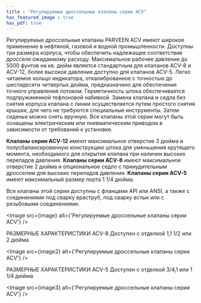 ```yaml
---
title : "Регулируемые дроссельные клапаны серии ACV"
has_featured_image : true
has_pdf: true
---
```



Регулируемые дроссельные клапаны PARVEEN ACV имеют широкое применение в нефтяной, газовой и водной промышленности. Доступны три размера корпуса, чтобы обеспечить надлежащее соответствие дросселя ожидаемому расходу. Максимальное рабочее давление до 5000 фунтов на кв. дюйм является стандартным для клапанов ACV-8 и ACV-12, более высокое давление доступно для клапанов ACV-5. Легко читаемое кольцо индикатора, откалиброванное с точностью до шестидесяти четвертых дюйма, предназначено для обеспечения точного управления потоком. Герметичность штока обеспечивается подпружиненной тефлоновой набивкой.
Замена клапана и седла без снятия корпуса клапана с линии осуществляется путем простого снятия крышки, для чего не требуются специальные инструменты. Затем сиденье можно снять вручную.
Все клапаны этой серии могут быть оснащены электрическим или пневматическим приводом в зависимости от требований к установке.

**Клапаны серии ACV-12** имеют максимальное отверстие 3 дюйма и полусбалансированную конструкцию штока для уменьшения крутящего момента, необходимого для открытия клапана при наличии высоких перепадов давления.
**Клапаны серии ACV-8** имеют максимальное отверстие 2 дюйма и опциональное седло с принудительным дросселем для высоких перепадов давления.
**Клапаны серии ACV-5** имеют максимальный размер порта 1 1/4 дюйма.

Все клапаны этой серии доступны с фланцами API или ANSI, а также с соединениями под сварку враструб, под сварку встык или с резьбовыми соединениями.

<Image src={image} alt={'Регулируемые дроссельные клапаны серии ACV'} />

РАЗМЕРНЫЕ ХАРАКТЕРИСТИКИ ACV-8
Доступен с отделкой 1,1 1/2 или 2 дюйма

<Image src={image2} alt={'Регулируемые дроссельные клапаны серии ACV'} />

РАЗМЕРНЫЕ ХАРАКТЕРИСТИКИ ACV-5
Доступен с отделкой 3/4,1 или 1 1/4 дюйма

<Image src={image3} alt={'Регулируемые дроссельные клапаны серии ACV'} />